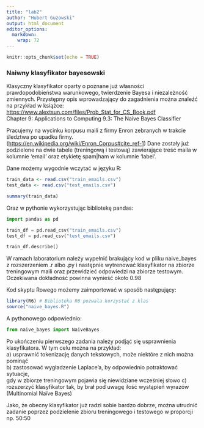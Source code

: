 ```yaml
---
title: "lab2"
author: "Hubert Guzowski"
output: html_document
editor_options: 
  markdown: 
    wrap: 72
---
```


```r
knitr::opts_chunk$set(echo = TRUE)
```

### Naiwny klasyfikator bayesowski

Klasyczny klasyfikator oparty o poznane już własności prawdopodobieństwa
warunkowego, twierdzenie Bayesa i niezależność zmiennych. Przystępny
opis wprowadzający do zagadnienia można znaleźć na przykład w książce:
<https://www.alextsun.com/files/Prob_Stat_for_CS_Book.pdf>\
Chapter 9: Applications to Computing 9.3: The Naive Bayes Classifier

Pracujemy na wycinku korpusu maili z firmy Enron zebranych w trakcie
śledztwa po upadku firmy.
(<https://en.wikipedia.org/wiki/Enron_Corpus#cite_ref-1>) Dane zostały
już podzielone na dwie tabele (treningową i testową) zawierające treść
maila w kolumnie 'email' oraz etykietę spam\|ham w kolumnie 'label'.

Dane możemy wygodnie wczytać w języku R:

```r
train_data <- read.csv("train_emails.csv")
test_data <- read.csv("test_emails.csv")
```

```r
summary(train_data)
```

Oraz w pythonie wykorzystując bibliotekę pandas:

```python
import pandas as pd

train_df = pd.read_csv("train_emails.csv")
test_df = pd.read_csv("test_emails.csv")
```

```python
train_df.describe()
```

W ramach laboratorium należy wypełnić brakujący kod w pliku naive_bayes
z rozszerzeniem .r albo .py i następnie wytrenować klasyfikator na
zbiorze treningowym maili oraz przewidzieć odpowiedzi na zbiorze
testowym. Oczekiwana dokładność powinna wynieść około 0.98

Kod skyptu Rowego możemy zaimportować w sposób następujący:

```r
library(R6) # Biblioteka R6 pozwala korzystać z klas
source("naive_bayes.R")
```

A pythonowego odpowiednio:

```python
from naive_bayes import NaiveBayes
```

Po ukończeniu pierwszego zadania należy podjąć się usprawnienia
klasyfikatora. W tym celu można na przykład:\
a) usprawnić tokenizację danych tekstowych, może niektóre z nich można
pominąć\
b) zastosować wygładzenie Laplace'a, by odpowiednio potraktować sytuacje,\
gdy w zbiorze treningowym pojawia się niewidziane wcześniej słowo
c) rozszerzyć klasyfikator tak, by brał pod uwagę ilość wystąpień
wyrazów (Multinomial Naїve Bayes)\


Jako, że obecny klasyfikator już radzi sobie bardzo dobrze, można
utrudnić zadanie poprzez podzielenie zbioru treningowego i testowego w
proporcji np. 50:50
